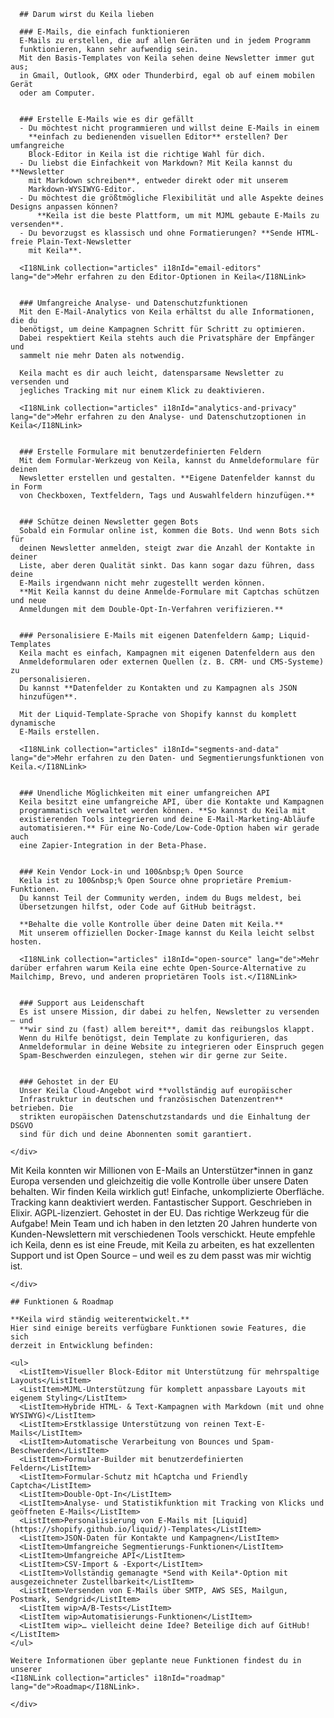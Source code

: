<section class="bg-white">
  <div class="max-w-6xl mx-auto p-5 md:p-10 text-gray-800 text-lg rounded-t md:pb-16">
    <div class="prose prose-xl mx-auto">

      ## Darum wirst du Keila lieben

      ### E-Mails, die einfach funktionieren
      E-Mails zu erstellen, die auf allen Geräten und in jedem Programm
      funktionieren, kann sehr aufwendig sein.
      Mit den Basis-Templates von Keila sehen deine Newsletter immer gut aus;
      in Gmail, Outlook, GMX oder Thunderbird, egal ob auf einem mobilen Gerät
      oder am Computer.


      ### Erstelle E-Mails wie es dir gefällt
      - Du möchtest nicht programmieren und willst deine E-Mails in einem
        **einfach zu bedienenden visuellen Editor** erstellen? Der umfangreiche
        Block-Editor in Keila ist die richtige Wahl für dich.
      - Du liebst die Einfachkeit von Markdown? Mit Keila kannst du **Newsletter
        mit Markdown schreiben**, entweder direkt oder mit unserem
        Markdown-WYSIWYG-Editor.
      - Du möchtest die größtmögliche Flexibilität und alle Aspekte deines Designs anpassen können?
          **Keila ist die beste Plattform, um mit MJML gebaute E-Mails zu versenden**.
      - Du bevorzugst es klassisch und ohne Formatierungen? **Sende HTML-freie Plain-Text-Newsletter
        mit Keila**.

      <I18NLink collection="articles" i18nId="email-editors" lang="de">Mehr erfahren zu den Editor-Optionen in Keila</I18NLink>


      ### Umfangreiche Analyse- und Datenschutzfunktionen
      Mit den E-Mail-Analytics von Keila erhältst du alle Informationen, die du
      benötigst, um deine Kampagnen Schritt für Schritt zu optimieren.
      Dabei respektiert Keila stehts auch die Privatsphäre der Empfänger und
      sammelt nie mehr Daten als notwendig.

      Keila macht es dir auch leicht, datensparsame Newsletter zu versenden und
      jegliches Tracking mit nur einem Klick zu deaktivieren.

      <I18NLink collection="articles" i18nId="analytics-and-privacy" lang="de">Mehr erfahren zu den Analyse- und Datenschutzoptionen in Keila</I18NLink>


      ### Erstelle Formulare mit benutzerdefinierten Feldern
      Mit dem Formular-Werkzeug von Keila, kannst du Anmeldeformulare für deinen
      Newsletter erstellen und gestalten. **Eigene Datenfelder kannst du in Form
      von Checkboxen, Textfeldern, Tags und Auswahlfeldern hinzufügen.**


      ### Schütze deinen Newsletter gegen Bots
      Sobald ein Formular online ist, kommen die Bots. Und wenn Bots sich für
      deinen Newsletter anmelden, steigt zwar die Anzahl der Kontakte in deiner
      Liste, aber deren Qualität sinkt. Das kann sogar dazu führen, dass deine
      E-Mails irgendwann nicht mehr zugestellt werden können.
      **Mit Keila kannst du deine Anmelde-Formulare mit Captchas schützen und neue
      Anmeldungen mit dem Double-Opt-In-Verfahren verifizieren.**


      ### Personalisiere E-Mails mit eigenen Datenfeldern &amp; Liquid-Templates
      Keila macht es einfach, Kampagnen mit eigenen Datenfeldern aus den
      Anmeldeformularen oder externen Quellen (z. B. CRM- und CMS-Systeme) zu
      personalisieren.
      Du kannst **Datenfelder zu Kontakten und zu Kampagnen als JSON
      hinzufügen**.

      Mit der Liquid-Template-Sprache von Shopify kannst du komplett dynamische
      E-Mails erstellen.

      <I18NLink collection="articles" i18nId="segments-and-data" lang="de">Mehr erfahren zu den Daten- und Segmentierungsfunktionen von Keila.</I18NLink>


      ### Unendliche Möglichkeiten mit einer umfangreichen API
      Keila besitzt eine umfangreiche API, über die Kontakte und Kampagnen
      programmatisch verwaltet werden können. **So kannst du Keila mit
      existierenden Tools integrieren und deine E-Mail-Marketing-Abläufe
      automatisieren.** Für eine No-Code/Low-Code-Option haben wir gerade auch
      eine Zapier-Integration in der Beta-Phase.


      ### Kein Vendor Lock-in und 100&nbsp;% Open Source
      Keila ist zu 100&nbsp;% Open Source ohne proprietäre Premium-Funktionen.
      Du kannst Teil der Community werden, indem du Bugs meldest, bei
      Übersetzungen hilfst, oder Code auf GitHub beiträgst.

      **Behalte die volle Kontrolle über deine Daten mit Keila.**
      Mit unserem offiziellen Docker-Image kannst du Keila leicht selbst hosten.

      <I18NLink collection="articles" i18nId="open-source" lang="de">Mehr darüber erfahren warum Keila eine echte Open-Source-Alternative zu Mailchimp, Brevo, und anderen proprietären Tools ist.</I18NLink>


      ### Support aus Leidenschaft
      Es ist unsere Mission, dir dabei zu helfen, Newsletter zu versenden – und
      **wir sind zu (fast) allem bereit**, damit das reibungslos klappt.
      Wenn du Hilfe benötigst, dein Template zu konfigurieren, das
      Anmeldeformular in deine Website zu integrieren oder Einspruch gegen
      Spam-Beschwerden einzulegen, stehen wir dir gerne zur Seite.


      ### Gehostet in der EU
      Unser Keila Cloud-Angebot wird **vollständig auf europäischer
      Infrastruktur in deutschen und französischen Datenzentren** betrieben. Die
      strikten europäischen Datenschutzstandards und die Einhaltung der DSGVO
      sind für dich und deine Abonnenten somit garantiert.

    </div>

  </div>
</section>

<section class="bg-green-100">
  <div class="max-w-6xl mx-auto p-5 md:p-10 text-gray-800 text-lg rounded-t md:pb-16">
    <div class="prose prose-xl mx-auto">
      <Testimonial attributionName="Anouk Ooms" attributionTitle="Generalsekretärin bei" attributionOrg="Volt Europa" attributionLink="https://www.volteuropa.org" image="anouk.jpg">
        Mit Keila konnten wir Millionen von E-Mails an Unterstützer*innen in ganz Europa versenden und gleichzeitig die volle Kontrolle über unsere Daten behalten.
      </Testimonial>
      <Testimonial attributionName="André Hoarau" attributionTitle="Entwickler von" attributionOrg="Brinjel" attributionLink="https://brinjel.com" image="andre.jpg">
        Wir finden Keila wirklich gut! Einfache, unkomplizierte Oberfläche. Tracking kann deaktiviert werden. Fantastischer Support. Geschrieben in Elixir. AGPL-lizenziert. Gehostet in der EU. Das richtige Werkzeug für die Aufgabe!
      </Testimonial>
          <Testimonial attributionName="Amadeus Paulussen" attributionLink="https://amadeuspaulussen.com" image="amadeus.jpg">
            Mein Team und ich haben in den letzten 20 Jahren hunderte von Kunden-Newslettern mit verschiedenen Tools verschickt. Heute empfehle ich Keila, denn es ist eine Freude, mit Keila zu arbeiten, es hat exzellenten Support und ist Open Source – und weil es zu dem passt was mir wichtig ist.
      </Testimonial>

    </div>

  </div>
</section>

<section class="bg-white">
  <div class="max-w-6xl mx-auto p-5 md:p-10 text-gray-800 rounded-t md:pb-16">
    <div class="prose prose-xl mx-auto prose-li:text-lg">

    ## Funktionen & Roadmap

    **Keila wird ständig weiterentwickelt.**
    Hier sind einige bereits verfügbare Funktionen sowie Features, die sich
    derzeit in Entwicklung befinden:

    <ul>
      <ListItem>Visueller Block-Editor mit Unterstützung für mehrspaltige Layouts</ListItem>
      <ListItem>MJML-Unterstützung für komplett anpassbare Layouts mit eigenem Styling</ListItem>
      <ListItem>Hybride HTML- & Text-Kampagnen with Markdown (mit und ohne WYSIWYG)</ListItem>
      <ListItem>Erstklassige Unterstützung von reinen Text-E-Mails</ListItem>
      <ListItem>Automatische Verarbeitung von Bounces und Spam-Beschwerden</ListItem>
      <ListItem>Formular-Builder mit benutzerdefinierten Feldern</ListItem>
      <ListItem>Formular-Schutz mit hCaptcha und Friendly Captcha</ListItem>
      <ListItem>Double-Opt-In</ListItem>
      <ListItem>Analyse- und Statistikfunktion mit Tracking von Klicks und geöffneten E-Mails</ListItem>
      <ListItem>Personalisierung von E-Mails mit [Liquid](https://shopify.github.io/liquid/)-Templates</ListItem>
      <ListItem>JSON-Daten für Kontakte und Kampagnen</ListItem>
      <ListItem>Umfangreiche Segmentierungs-Funktionen</ListItem>
      <ListItem>Umfangreiche API</ListItem>
      <ListItem>CSV-Import & -Export</ListItem>
      <ListItem>Vollständig gemanagte *Send with Keila*-Option mit ausgezeichneter Zustellbarkeit</ListItem>
      <ListItem>Versenden von E-Mails über SMTP, AWS SES, Mailgun, Postmark, Sendgrid</ListItem>
      <ListItem wip>A/B-Tests</ListItem>
      <ListItem wip>Automatisierungs-Funktionen</ListItem>
      <ListItem wip>… vielleicht deine Idee? Beteilige dich auf GitHub!</ListItem>
    </ul>

    Weitere Informationen über geplante neue Funktionen findest du in unserer
    <I18NLink collection="articles" i18nId="roadmap" lang="de">Roadmap</I18NLink>.

    </div>

  </div>
</section>
